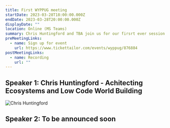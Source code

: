```yaml
---
title: First WYPPUG meeting
startDate: 2023-03-28T18:00:00.000Z
endDate: 2023-03-28T20:00:00.000Z
displayDate: ""
location: Online (MS Teams)
summary: Chris Huntingford and TBA join us for our firsrt ever session!
preMeetingLinks:
  - name: Sign up for event
    url: https://www.tickettailor.com/events/wyppug/876884
postMeetingLinks:
  - name: Recording
    url: ""
---
```

## Speaker 1: Chris Huntingford - Achitecting Ecosystems and Low Code World Building

![Chris Huntingford](/assets/1678748471208.jpg)

## Speaker 2: To be announced soon